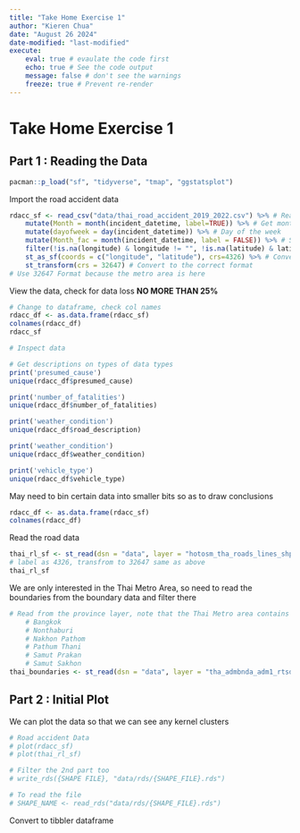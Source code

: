 ```yaml
---
title: "Take Home Exercise 1"
author: "Kieren Chua"
date: "August 26 2024"
date-modified: "last-modified"
execute: 
    eval: true # evaulate the code first
    echo: true # See the code output
    message: false # don't see the warnings
    freeze: true # Prevent re-render
---
```


# Take Home Exercise 1

## Part 1 : Reading the Data

```r
pacman::p_load("sf", "tidyverse", "tmap", "ggstatsplot")
```

Import the road accident data

```r
rdacc_sf <- read_csv("data/thai_road_accident_2019_2022.csv") %>% # Read the data
    mutate(Month = month(incident_datetime, label=TRUE)) %>% # Get month, set the date as factor by number
    mutate(dayofweek = day(incident_datetime)) %>% # Day of the week 
    mutate(Month_fac = month(incident_datetime, label = FALSE)) %>% # Sort by Factor setting label = FALSE
    filter(!is.na(longitude) & longitude != "", !is.na(latitude) & latitude != "") %>% # Filter for N.A. and empty values
    st_as_sf(coords = c("longitude", "latitude"), crs=4326) %>% # Convert to SF format
    st_transform(crs = 32647) # Convert to the correct format
# Use 32647 Format because the metro area is here
```

View the data, check for data loss **NO MORE THAN 25%**

```r
# Change to dataframe, check col names 
rdacc_df <- as.data.frame(rdacc_sf)
colnames(rdacc_df)
rdacc_sf
```

```r
# Inspect data

# Get descriptions on types of data types
print('presumed_cause')
unique(rdacc_df$presumed_cause)

print('number_of_fatalities')
unique(rdacc_df$number_of_fatalities)

print('weather_condition')
unique(rdacc_df$road_description)

print('weather_condition')
unique(rdacc_df$weather_condition)

print('vehicle_type')
unique(rdacc_df$vehicle_type)
```
May need to bin certain data into smaller bits so as to draw conclusions

```r
rdacc_df <- as.data.frame(rdacc_sf)
colnames(rdacc_df)
```

Read the road data

```r
thai_rl_sf <- st_read(dsn = "data", layer = "hotosm_tha_roads_lines_shp") %>% st_set_crs(32647)
# label as 4326, transfrom to 32647 same as above  
thai_rl_sf
``` 

We are only interested in the Thai Metro Area, so need to read the boundaries from the boundary data and filter there

```r
# Read from the province layer, note that the Thai Metro area contains only
    # Bangkok
    # Nonthaburi
    # Nakhon Pathom
    # Pathum Thani
    # Samut Prakan
    # Samut Sakhon
thai_boundaries <- st_read(dsn = "data", layer = "tha_admbnda_adm1_rtsd_20220121") %>% st_transform(crs = 32647)

```
## Part 2 : Initial Plot
We can plot the data so that we can see any kernel clusters

```r
# Road accident Data
# plot(rdacc_sf)
# plot(thai_rl_sf)
```


```r
# Filter the 2nd part too
# write_rds({SHAPE FILE}, "data/rds/{SHAPE_FILE}.rds")
```

```r
# To read the file
# SHAPE_NAME <- read_rds("data/rds/{SHAPE_FILE}.rds")
```

Convert to tibbler dataframe
